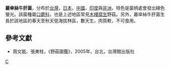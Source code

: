 {{Speciesbox
| taxon = Filoboletus manipularis
| binomial_authority = (Berk.) Sing.
}}

'''叢傘絲牛肝菌'''，分布於[[台灣|台灣]]，[[日本|日本]]，[[中國|中國]]，[[印度|印度]]與[[非洲|非洲]]，特色是菌柄處會發出綠色螢光。該菌種屬[[口蘑科|口蘑科]]，也是上述地區常見[[木棲腐生|木棲腐生]]野菇。另外，叢傘絲牛肝菌生長於該地區的春天至秋天低海拔林區，數天生，肉質軟，不可食用。

==參考文獻==
*周文能、張東柱，《野菇圖鑑》，2005年，台北，台灣館出版社
{{Taxonbar|from=Q10912956}}

[[Category:口蘑科|C]]